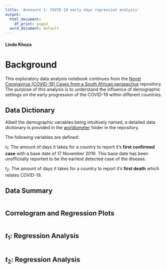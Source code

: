 ```yaml
---
title: 'Annexure 1: COVID-19 early days regression analysis'
output:
  html_document:
    df_print: paged
  word_document: default
---
```


#### Lindo Khoza


# Background

This exploratory data analysis notebook continues from the [Novel Coronavirus (COVID-19) Cases from a South African perspective](https://github.com/willkhoza/COVID_SA) repository. The purpose of this analysis is to understand the influence of demographic settings on the early progression of the COVID-19 within different countries.


## Data Dictionary

Albeit the demographic variables being intuitively named, a detailed data dictionary is provided in the [worldometer](https://github.com/willkhoza/COVID_SA/tree/master/worldometer) folder in the repository.

The following variables are defined:

$t_1$: The amount of days it takes for a country to report it's **first confirmed case** with a base date of 17 November 2019. This base date has been unofficiially reported to be the earliest detected case of the disease.

$t_2$: The amount of days it takes for a country to report it's **first death** which relates COVID-19.

## Data Summary

```r
```

## Correlogram and Regression Plots

```r
```

## $t_1$: Regression Analysis

```r
```

## $t_2$: Regression Analysis

```r
```

